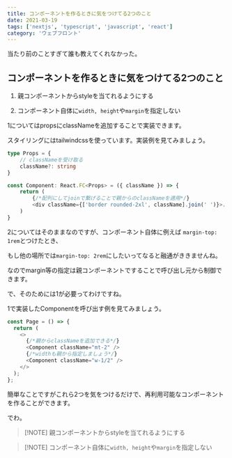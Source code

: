 ```yaml
---
title: コンポーネントを作るときに気をつけてる2つのこと
date: 2021-03-19
tags: ['nextjs', 'typescript', 'javascript', 'react']
category: 'ウェブフロント'
---
```


当たり前のことすぎて誰も教えてくれなかった。

## コンポーネントを作るときに気をつけてる2つのこと

1. 親コンポーネントからstyleを当てれるようにする

2. コンポーネント自体に`width, height`や`margin`を指定しない

1についてはpropsにclassNameを追加することで実装できます。

スタイリングにはtailwindcssを使っています。実装例を見てみましょう。

```typescript
type Props = {
    // classNameを受け取る
    className?: string
}

const Component: React.FC<Props> = ({ className }) => {
    return (
        {/*配列にしてjoinで繋げることで親からのclassNameを適用*/}
    	<div className={['border rounded-2xl', className].join(' ')}>...</div>
    )
}
```

2についてはそのままなのですが、コンポーネント自体に例えば `margin-top: 1rem`とつけたとき、

もし他の場所では`margin-top: 2rem`にしたいってなると融通がききませんね。

なのでmargin等の指定は親コンポーネントですることで呼び出し元から制御できます。

で、そのためには1が必要ってわけですね。

1で実装したComponentを呼び出す例を見てみましょう。

```typescript
const Page = () => {
  return (
    <>
      {/*親からclassNameを追加できる*/}
      <Component className="mt-2" />
      {/*widthも親から指定しましょう*/}
      <Component className="w-1/2" />
    </>
  );
};
```

簡単なことですがこれら2つを気をつけるだけで、再利用可能なコンポーネントを作ることができます。

でわ。

> [!NOTE] 親コンポーネントからstyleを当てれるようにする

> [!NOTE] コンポーネント自体に`width, height`や`margin`を指定しない
